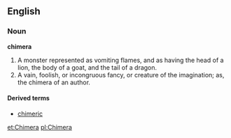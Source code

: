 ==English==
===Noun===
'''chimera'''

#A monster represented as vomiting flames, and as having the head of a lion, the body of a goat, and the tail of a dragon.
#A vain, foolish, or incongruous fancy, or creature of the imagination; as, the chimera of an author.

====Derived terms====
*[[chimeric]]

[[et:Chimera]]
[[pl:Chimera]]
